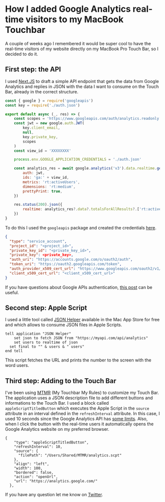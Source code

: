 # How I added Google Analytics real-time visitors to my MacBook Touchbar

A couple of weeks ago I remembered it would be super cool to have the real-time visitors of my website directly on my MacBook Pro Touch Bar, so I decided to do it.

## First step: the API

I used [Next.JS](https://nextjs.org/) to draft a simple API endpoint that gets the data from Google Analytics and replies in JSON with the data I want to consume on the Touch Bar, already in the correct structure.

```js
const { google } = require('googleapis')
const key = require('./auth.json')

export default async (_, res) => {
	const scopes = 'https://www.googleapis.com/auth/analytics.readonly'
	const jwt = new google.auth.JWT(
		key.client_email,
		null,
		key.private_key,
		scopes
	)
	const view_id = 'XXXXXXXX'

	process.env.GOOGLE_APPLICATION_CREDENTIALS = './auth.json'

	const analytics_res = await google.analytics('v3').data.realtime.get({
		auth: jwt,
		ids: 'ga:' + view_id,
		metrics: 'rt:activeUsers',
		dimensions: 'rt:medium',
		prettyPrint: true,
	})

	res.status(200).json({
		realtime: analytics_res?.data?.totalsForAllResults?.['rt:activeUsers'],
	})
}
```

To do this I used the `googleapis` package and created the credentials [here](https://console.developers.google.com/iam-admin/serviceaccounts).

```json
{
  "type": "service_account",
  "project_id": "<project_id>",
  "private_key_id": "<private_key_id>",
  "private_key": <private_key>,
  "auth_uri": "https://accounts.google.com/o/oauth2/auth",
  "token_uri": "https://oauth2.googleapis.com/token",
  "auth_provider_x509_cert_url": "https://www.googleapis.com/oauth2/v1/certs",
  "client_x509_cert_url": "<client_x509_cert_url>"
}
```

If you have questions about Google APIs authentication, [this post](https://flaviocopes.com/google-api-authentication/) can be useful.

## Second step: Apple Script

I used a little tool called [JSON Helper](https://apps.apple.com/us/app/json-helper-for-applescript/id453114608) available in the Mac App Store for free and which allows to consume JSON files in Apple Scripts.

```
tell application "JSON Helper"
	set json to fetch JSON from "https://myapi.com/api/analytics"
	set users to realtime of json
  set final to "" & users & " users"
end tell
```

This script fetches the URL and prints the number to the screen with the word users.

## Third step: Adding to the Touch Bar

I've been using [MTMR](https://github.com/Toxblh/MTMR) (My Touchbar My Rules) to customize my Touch Bar. The application uses a JSON description file to add different buttons and informations to the Touch Bar. I used a block called `appleScriptTitledButton` which executes the Apple Script in the `source` attribute in an interval defined in the `refreshInterval` attribute. In this case, I used 10 seconds since the Google Analytics API has [some limits](https://developers.google.com/analytics/devguides/reporting/core/v3/limits-quotas). Also, when I click the button with the real-time users it automatically opens the Google Analytics website on my preferred browser.

```
{
    "type": "appleScriptTitledButton",
    "refreshInterval": 10,
    "source": {
      "filePath": "/Users/Shared/MTMR/analytics.scpt"
    },
    "align": "left",
    "width": 100,
    "bordered": false,
    "action": "openUrl",
    "url": "https://analytics.google.com/"
  },
```

If you have any question let me know on [Twitter](https://twitter.com/rgllm).

